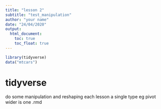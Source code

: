 ```yaml
---
title: "lesson 2"
subtitle: "test_manipulation"
author: "your name"
date: "24/04/2020"
output: 
  html_document:
    toc: true
    toc_float: true
---
```


```r
library(tidyverse)
data("mtcars")
```

# tidyverse
do some manipulation and reshaping each lesson a single type eg pivot wider is one .rmd

